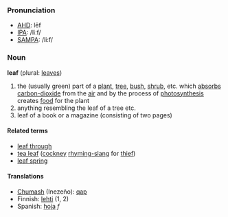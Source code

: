===Pronunciation===
*[[w:AHD|AHD]]: lēf
*[[w:IPA|IPA]]: /liːf/
*[[w:SAMPA|SAMPA]]: /li:f/

===Noun===
'''leaf''' (plural: [[leaves]])

# the (usually green) part of a [[plant]], [[tree]], [[bush]], [[shrub]], etc. which [[absorbs]] [[carbon-dioxide]] from the [[air]] and by the process of [[photosynthesis]] creates [[food]] for the plant <!-- please replace with real defs - these are just to illustrate the senses -->
# anything resembling the leaf of a tree etc.
# leaf of a book or a magazine (consisting of two pages)

====Related terms====
*[[leaf through]]
*[[tea leaf]] ([[cockney]] [[rhyming-slang]] for [[thief]])
*[[leaf spring]]

====Translations====
*[[Chumash]] (Inezeño): [[qap]]
*Finnish: [[lehti]] (1, 2)
*Spanish: [[hoja]] ''f''